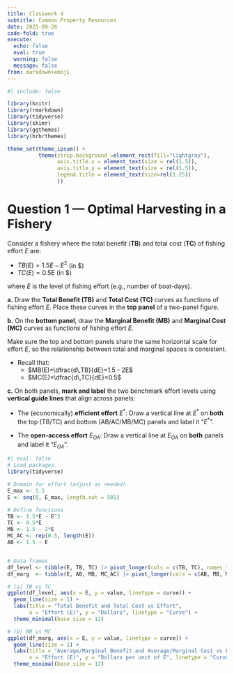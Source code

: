 ```yaml
---
title: Classwork 4
subtitle: Common Property Resources
date: 2025-09-26
code-fold: true
execute: 
  echo: false
  eval: true
  warning: false
  message: false
from: markdown+emoji
---
```

```r
#| include: false

library(knitr)
library(rmarkdown)
library(tidyverse)
library(skimr)
library(ggthemes)
library(hrbrthemes)

theme_set(theme_ipsum() +
          theme(strip.background =element_rect(fill="lightgray"),
                axis.title.x = element_text(size = rel(1.5)),
                axis.title.y = element_text(size = rel(1.5)),
                legend.title = element_text(size=rel(1.25))
                ))
```


# Question 1 — Optimal Harvesting in a Fishery

Consider a fishery where the total benefit (**TB**) and total cost (**TC**) of fishing effort $E$ are:

- $TB(E)=1.5E - E^{2}$ (in \$)
- $TC(E)=0.5E$ (in \$)

where $E$ is the level of fishing effort (e.g., number of boat-days).

**a.** Draw the **Total Benefit (TB)** and **Total Cost (TC)** curves as functions of fishing effort $E$.  Place these curves in the **top panel** of a two-panel figure.


**b.** On the **bottom panel**, draw the **Marginal Benefit (MB)** and **Marginal Cost (MC)** curves as functions of fishing effort $E$.  

Make sure the top and bottom panels share the same horizontal scale for effort $E$, so the relationship between total and marginal spaces is consistent.

- Recall that:
  - $MB(E)=\dfrac{d\,TB}{dE}=1.5 - 2E$
  - $MC(E)=\dfrac{d\,TC}{dE}=0.5$


**c.** On both panels, **mark and label** the two benchmark effort levels using **vertical guide lines** that align across panels:

- The (economically) **efficient effort** $E^*$:
  Draw a vertical line at $E^*$ on **both** the top (TB/TC) and bottom (AB/AC/MB/MC) panels and label it “$E^*$”.

- The **open-access effort** $E_{OA}$:
  Draw a vertical line at $E_{OA}$ on **both** panels and label it “$E_{OA}$”.


```r
#| eval: false
# Load packages
library(tidyverse)

# Domain for effort (adjust as needed)
E_max <- 1.5
E <- seq(0, E_max, length.out = 501)

# Define functions
TB <- 1.5*E - E^2
TC <- 0.5*E
MB <- 1.5 - 2*E
MC_AC <- rep(0.5, length(E))
AB <- 1.5 - E


# Data frames
df_level <- tibble(E, TB, TC) |> pivot_longer(cols = c(TB, TC), names_to = "curve", values_to = "value")
df_marg  <- tibble(E, AB, MB, MC_AC) |> pivot_longer(cols = c(AB, MB, MC_AC), names_to = "curve", values_to = "value") |> mutate(curve = ifelse(curve == 'MC_AC', 'AC & MC', curve))

# (a) TB vs TC
ggplot(df_level, aes(x = E, y = value, linetype = curve)) +
  geom_line(size = 1) +
  labs(title = "Total Benefit and Total Cost vs Effort",
       x = "Effort (E)", y = "Dollars", linetype = "Curve") +
  theme_minimal(base_size = 12)

# (b) MB vs MC
ggplot(df_marg, aes(x = E, y = value, linetype = curve)) +
  geom_line(size = 1) +
  labs(title = "Average/Marginal Benefit and Average/Marginal Cost vs Effort",
       x = "Effort (E)", y = "Dollars per unit of E", linetype = "Curve") +
  theme_minimal(base_size = 12)
```
